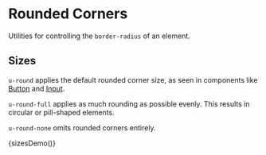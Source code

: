 
<Meta title="Utilities/Rounded Corners" />

# Rounded Corners

Utilities for controlling the `border-radius` of an element.

## Sizes

`u-round` applies the default rounded corner size, as seen in components like [Button](/?path=/docs/components-button--elements) and [Input](/?path=/docs/components-input--text-elements).

`u-round-full` applies as much rounding as possible evenly. This results in circular or pill-shaped elements.

`u-round-none` omits rounded corners entirely.

<Preview>
  <Story name="Sizes" height="200px">
    {sizesDemo()}
  </Story>
</Preview>
